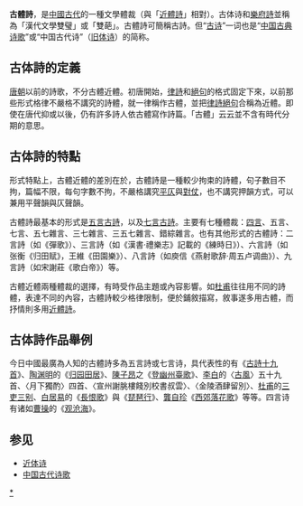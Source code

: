 '''古體詩'''，是[[中國古代|中國古代]]的一種文學體裁（與「[[近體詩|近體詩]]」相對）。古体诗和[[樂府詩|樂府詩]]並稱為「漢代文學雙璧」或「雙葩」。古體詩可簡稱古詩。但“[[古诗|古诗]]”一词也是“[[中国古典诗歌|中国古典诗歌]]”或“中国古代诗”（[[旧体诗|旧体诗]]）的简称。

==古体詩的定義==
[[唐朝|唐朝]]以前的詩歌，不分古體近體。初唐開始，[[律詩|律詩]]和[[絕句|絕句]]的格式固定下來，以前那些形式格律不嚴格不講究的詩體，就一律稱作古體，並把[[律詩|律詩]][[絕句|絕句]]合稱為近體。即使在唐代抑或以後，仍有許多詩人依古體寫作詩篇。「古體」云云並不含有時代分期的意思。

==古体詩的特點==
形式特點上，古體近體的差別在於，古體詩是一種較少拘束的詩體，句子數目不拘，篇幅不限，每句字數不拘，不嚴格講究[[平仄|平仄]]與[[對偶|對仗]]，也不講究押韻方式，可以兼用平聲韻與仄聲韻。

古體詩最基本的形式是[[五言古詩|五言古詩]]，以及[[七言古詩|七言古詩]]。主要有七種體裁：[[四言詩|四言]]、五言、七言、五七雜言、三七雜言、三五七雜言、錯綜雜言。也有其他形式的古體詩：二言詩（如《彈歌》）、三言詩（如《漢書·禮樂志》記載的《練時日》）、六言詩（如张衡《归田赋》，王維《田園樂》）、八言詩（如庾信《燕射歌辞·周五卢调曲》）、九言詩（如宋謝莊《歌白帝》）等。

古體近體兩種體裁的選擇，有時受作品主題或內容影響。如[[杜甫|杜甫]]往往用不同的詩體，表達不同的內容，古體詩較少格律限制，便於鋪敘描寫，敘事遂多用古體，而抒情則多用[[近體詩|近體詩]]。

==古体詩作品舉例==
今日中國最廣為人知的古體詩多為五言詩或七言诗，具代表性的有《[[古詩十九首|古詩十九首]]》、[[陶渊明|陶渊明]]的《[[归园田居|归园田居]]》、[[陳子昂|陳子昂]]之《[[登幽州臺歌|登幽州臺歌]]》、[[李白|李白]]的〈[[古風|古風]]〉五十九首、〈月下獨酌〉四首、〈宣州謝朓樓餞別校書叔雲〉、〈金陵酒肆留別〉、[[杜甫|杜甫]]的[[三吏三别|三吏三别]]、[[白居易|白居易]]的《[[長恨歌|長恨歌]]》與《[[琵琶行|琵琶行]]》、[[龔自珍|龔自珍]]《[[西郊落花歌|西郊落花歌]]》等等。四言诗有诸如[[曹操|曹操]]的《[[观沧海|观沧海]]》。

==参见==
*[[近体诗|近体诗]]
*[[中国古代诗歌|中国古代诗歌]]
{{wikisource|Category:古體詩}}
{{中國文學流變}}

[[Category:古体诗|*]]